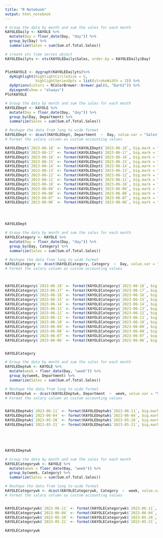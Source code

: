 ```yaml
---
title: "R Notebook"
output: html_notebook
---
```

```r
# Group the data by month and sum the sales for each month
KAYOLEDaily <- KAYOLE %>%
  mutate(Day = floor_date(Day, "day")) %>%
  group_by(Day) %>%
  summarize(Sales = sum(Sum.of.Total.Sales)) 

# create xts time series object
KAYOLEDailyts <- xts(KAYOLEDaily$Sales, order.by = KAYOLEDaily$Day)


PlotKAYOLE <- dygraph(KAYOLEDailyts)%>%
  dyHighlight(highlightCircleSize = 5, 
              highlightSeriesOpts = list(strokeWidth = 3)) %>%
  dyOptions(colors = RColorBrewer::brewer.pal(8, "Dark2")) %>%
  dyLegend(show = "always") 
PlotKAYOLE
```




```r
# Group the data by month and sum the sales for each month
KAYOLEDept <- KAYOLE %>%
  mutate(Day = floor_date(Day, "day")) %>%
  group_by(Day, Department) %>%
  summarize(Sales = sum(Sum.of.Total.Sales)) 

# Reshape the data from long to wide format
KAYOLEDept <- dcast(KAYOLEDept, Department  ~  Day, value.var = "Sales") %>% select(1,29,28,27,26,25,24,23,22,21,20,19,18,17) %>% arrange(desc(`2023-06-18`))
# Format the salary column as custom accounting values

KAYOLEDept$`2023-06-18` <- format(KAYOLEDept$`2023-06-18`, big.mark = ",", decimal.mark = ".", nsmall = 0)
KAYOLEDept$`2023-06-17` <- format(KAYOLEDept$`2023-06-17`, big.mark = ",", decimal.mark = ".", nsmall = 0)
KAYOLEDept$`2023-06-16` <- format(KAYOLEDept$`2023-06-16`, big.mark = ",", decimal.mark = ".", nsmall = 0)
KAYOLEDept$`2023-06-15` <- format(KAYOLEDept$`2023-06-15`, big.mark = ",", decimal.mark = ".", nsmall = 0)
KAYOLEDept$`2023-06-14` <- format(KAYOLEDept$`2023-06-14`, big.mark = ",", decimal.mark = ".", nsmall = 0)
KAYOLEDept$`2023-06-13` <- format(KAYOLEDept$`2023-06-13`, big.mark = ",", decimal.mark = ".", nsmall = 0)
KAYOLEDept$`2023-06-12` <- format(KAYOLEDept$`2023-06-12`, big.mark = ",", decimal.mark = ".", nsmall = 0)
KAYOLEDept$`2023-06-11` <- format(KAYOLEDept$`2023-06-11`, big.mark = ",", decimal.mark = ".", nsmall = 0)
KAYOLEDept$`2023-06-10` <- format(KAYOLEDept$`2023-06-10`, big.mark = ",", decimal.mark = ".", nsmall = 0)
KAYOLEDept$`2023-06-09` <- format(KAYOLEDept$`2023-06-09`, big.mark = ",", decimal.mark = ".", nsmall = 0)
KAYOLEDept$`2023-06-08` <- format(KAYOLEDept$`2023-06-08`, big.mark = ",", decimal.mark = ".", nsmall = 0)
KAYOLEDept$`2023-06-07` <- format(KAYOLEDept$`2023-06-07`, big.mark = ",", decimal.mark = ".", nsmall = 0)
KAYOLEDept$`2023-06-06` <- format(KAYOLEDept$`2023-06-06`, big.mark = ",", decimal.mark = ".", nsmall = 0)




KAYOLEDept

```


```r
# Group the data by month and sum the sales for each month
KAYOLECategory <- KAYOLE %>%
  mutate(Day = floor_date(Day, "day")) %>%
  group_by(Day, Category) %>%
  summarize(Sales = sum(Sum.of.Total.Sales)) 

# Reshape the data from long to wide format
KAYOLECategory <- dcast(KAYOLECategory, Category  ~  Day, value.var = "Sales") %>% select(1,29,28,27,26,25,24,23,22,21,20,19,18,17) %>% arrange(desc(`2023-06-18`))
# Format the salary column as custom accounting values



KAYOLECategory$`2023-06-18` <- format(KAYOLECategory$`2023-06-18`, big.mark = ",", decimal.mark = ".", nsmall = 0)
KAYOLECategory$`2023-06-17` <- format(KAYOLECategory$`2023-06-17`, big.mark = ",", decimal.mark = ".", nsmall = 0)
KAYOLECategory$`2023-06-16` <- format(KAYOLECategory$`2023-06-16`, big.mark = ",", decimal.mark = ".", nsmall = 0)
KAYOLECategory$`2023-06-15` <- format(KAYOLECategory$`2023-06-15`, big.mark = ",", decimal.mark = ".", nsmall = 0)
KAYOLECategory$`2023-06-14` <- format(KAYOLECategory$`2023-06-14`, big.mark = ",", decimal.mark = ".", nsmall = 0)
KAYOLECategory$`2023-06-13` <- format(KAYOLECategory$`2023-06-13`, big.mark = ",", decimal.mark = ".", nsmall = 0)
KAYOLECategory$`2023-06-12` <- format(KAYOLECategory$`2023-06-12`, big.mark = ",", decimal.mark = ".", nsmall = 0)
KAYOLECategory$`2023-06-11` <- format(KAYOLECategory$`2023-06-11`, big.mark = ",", decimal.mark = ".", nsmall = 0)
KAYOLECategory$`2023-06-10` <- format(KAYOLECategory$`2023-06-10`, big.mark = ",", decimal.mark = ".", nsmall = 0)
KAYOLECategory$`2023-06-09` <- format(KAYOLECategory$`2023-06-09`, big.mark = ",", decimal.mark = ".", nsmall = 0)
KAYOLECategory$`2023-06-08` <- format(KAYOLECategory$`2023-06-08`, big.mark = ",", decimal.mark = ".", nsmall = 0)
KAYOLECategory$`2023-06-07` <- format(KAYOLECategory$`2023-06-07`, big.mark = ",", decimal.mark = ".", nsmall = 0)
KAYOLECategory$`2023-06-06` <- format(KAYOLECategory$`2023-06-06`, big.mark = ",", decimal.mark = ".", nsmall = 0)


KAYOLECategory

```


```r
# Group the data by month and sum the sales for each month
KAYOLEDeptwk <- KAYOLE %>%
  mutate(week = floor_date(Day, "week")) %>%
  group_by(week, Department) %>%
  summarize(Sales = sum(Sum.of.Total.Sales)) 

# Reshape the data from long to wide format
KAYOLEDeptwk <- dcast(KAYOLEDeptwk, Department  ~  week, value.var = "Sales") %>% select(1,5,4,3,2) %>% arrange(desc(`2023-06-11`))
# Format the salary column as custom accounting values


KAYOLEDeptwk$`2023-06-11` <- format(KAYOLEDeptwk$`2023-06-11`, big.mark = ",", decimal.mark = ".", nsmall = 0)
KAYOLEDeptwk$`2023-06-04` <- format(KAYOLEDeptwk$`2023-06-04`, big.mark = ",", decimal.mark = ".", nsmall = 0)
KAYOLEDeptwk$`2023-05-28` <- format(KAYOLEDeptwk$`2023-05-28`, big.mark = ",", decimal.mark = ".", nsmall = 0)
KAYOLEDeptwk$`2023-05-21` <- format(KAYOLEDeptwk$`2023-05-21`, big.mark = ",", decimal.mark = ".", nsmall = 0)





KAYOLEDeptwk
```

```r
# Group the data by month and sum the sales for each month
KAYOLECategorywk <- KAYOLE %>%
  mutate(week = floor_date(Day, "week")) %>%
  group_by(week, Category) %>%
  summarize(Sales = sum(Sum.of.Total.Sales)) 

# Reshape the data from long to wide format
KAYOLECategorywk <- dcast(KAYOLECategorywk, Category  ~  week, value.var = "Sales") %>% select(1,5,4,3,2) %>% arrange(desc(`2023-06-11`))
# Format the salary column as custom accounting values


KAYOLECategorywk$`2023-06-11` <- format(KAYOLECategorywk$`2023-06-11`, big.mark = ",", decimal.mark = ".", nsmall = 0)
KAYOLECategorywk$`2023-06-04` <- format(KAYOLECategorywk$`2023-06-04`, big.mark = ",", decimal.mark = ".", nsmall = 0)
KAYOLECategorywk$`2023-05-28` <- format(KAYOLECategorywk$`2023-05-28`, big.mark = ",", decimal.mark = ".", nsmall = 0)
KAYOLECategorywk$`2023-05-21` <- format(KAYOLECategorywk$`2023-05-21`, big.mark = ",", decimal.mark = ".", nsmall = 0)

KAYOLECategorywk

```